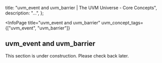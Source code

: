 
  title: "uvm_event and uvm_barrier | The UVM Universe - Core Concepts",
  description: "...",
};

<InfoPage
  title="uvm_event and uvm_barrier"
  uvm_concept_tags={["uvm_event", "uvm_barrier"]}
>

  ## uvm_event and uvm_barrier

  This section is under construction. Please check back later.

</InfoPage>